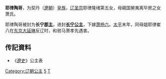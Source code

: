 {{東亞女性歷史人物
| 名稱=耶律陶哥
| 身份=[[辽朝|辽朝]]公主
| 畫像=
| 說明=
| 姓=耶律
| 名=陶哥
| 封爵=[[公主|公主]]
| 位號=
| 封號=长宁郡主、长宁公主
| 出生年=
| 婚年=
| 逝世年=
| 同胞姊妹=
| 父親=[[辽圣宗|辽圣宗]]
| 母親=萧氏
| 夫=[[萧杨六|萧杨六]]
|}}
'''耶律陶哥'''，为契丹（[[遼朝|遼朝]]）[[皇族|皇族]]，[[辽圣宗|辽圣宗]]耶律隆绪第五女，母親国舅夷离毕房之女萧氏。

耶律陶哥被封为'''长宁[[郡主|郡主]]'''，进封'''[[长宁公主|长宁公主]]'''，下嫁[[萧杨六|萧杨六]]。[[太平_(辽)|太平]]末年，同母姐耶律崔八在[[东京道|东京]][[大延琳|大延琳]]反辽时，和驸马萧孝先遇害。    
== 传記資料 ==
*《[[遼史|遼史]]》公主表

{{DEFAULTSORT:Yelu耶律}}
[[Category:辽朝公主|Category:辽朝公主]]
[[Category:辽圣宗皇女|5]]
[[Category:耶律氏|T]]